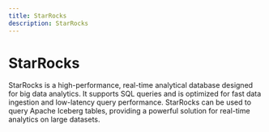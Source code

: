 ```yaml
---
title: StarRocks
description: StarRocks
---
```


# StarRocks
StarRocks is a high-performance, real-time analytical database designed for big data analytics. It supports SQL queries and is optimized for fast data ingestion and low-latency query performance. StarRocks can be used to query Apache Iceberg tables, providing a powerful solution for real-time analytics on large datasets.
